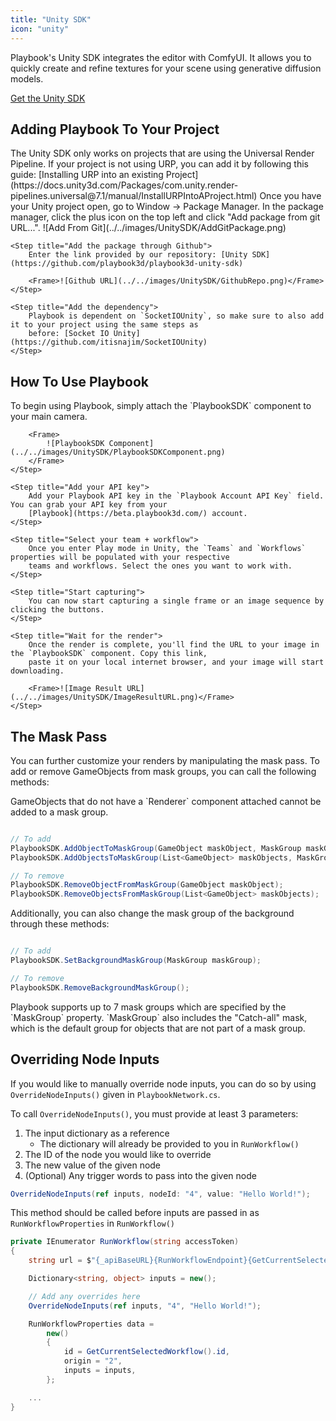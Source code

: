 ```yaml
---
title: "Unity SDK"
icon: "unity"
---
```


Playbook's Unity SDK integrates the editor with ComfyUI. It allows you to quickly create and refine textures for your
scene using generative diffusion models.

[Get the Unity SDK](https://github.com/playbook3d/playbook3d-unity-sdk)

## Adding Playbook To Your Project

<Warning>
  The Unity SDK only works on projects that are using the Universal Render
  Pipeline. If your project is not using URP, you can add it by following this
  guide: [Installing URP into an existing
  Project](https://docs.unity3d.com/Packages/com.unity.render-pipelines.universal@7.1/manual/InstallURPIntoAProject.html)
</Warning>

<Steps>
    <Step title="Open up the Package Manager">
        Once you have your Unity project open, go to Window -> Package Manager. In the package manager, click the plus 
        icon on the top left and click "Add package from git URL...".
        <Frame>![Add From Git](../../images/UnitySDK/AddGitPackage.png)</Frame>
    </Step>

    <Step title="Add the package through Github">
        Enter the link provided by our repository: [Unity SDK](https://github.com/playbook3d/playbook3d-unity-sdk)

        <Frame>![Github URL](../../images/UnitySDK/GithubRepo.png)</Frame>
    </Step>

    <Step title="Add the dependency">
        Playbook is dependent on `SocketIOUnity`, so make sure to also add it to your project using the same steps as
        before: [Socket IO Unity](https://github.com/itisnajim/SocketIOUnity)
    </Step>

</Steps>

## How To Use Playbook

<Steps>
    <Step title="Attach the PlaybookSDK component">
        To begin using Playbook, simply attach the `PlaybookSDK` component to your main camera.

        <Frame>
            ![PlaybookSDK Component](../../images/UnitySDK/PlaybookSDKComponent.png)
        </Frame>
    </Step>

    <Step title="Add your API key">
        Add your Playbook API key in the `Playbook Account API Key` field. You can grab your API key from your
        [Playbook](https://beta.playbook3d.com/) account.
    </Step>

    <Step title="Select your team + workflow">
        Once you enter Play mode in Unity, the `Teams` and `Workflows` properties will be populated with your respective
        teams and workflows. Select the ones you want to work with.
    </Step>

    <Step title="Start capturing">
        You can now start capturing a single frame or an image sequence by clicking the buttons.
    </Step>

    <Step title="Wait for the render">
        Once the render is complete, you'll find the URL to your image in the `PlaybookSDK` component. Copy this link,
        paste it on your local internet browser, and your image will start downloading.

        <Frame>![Image Result URL](../../images/UnitySDK/ImageResultURL.png)</Frame>
    </Step>

</Steps>

## The Mask Pass

You can further customize your renders by manipulating the mask pass.
To add or remove GameObjects from mask groups, you can call the following methods:

<Warning>
  GameObjects that do not have a `Renderer` component attached cannot be added
  to a mask group.
</Warning>

```cs

// To add
PlaybookSDK.AddObjectToMaskGroup(GameObject maskObject, MaskGroup maskGroup);
PlaybookSDK.AddObjectsToMaskGroup(List<GameObject> maskObjects, MaskGroup maskGroup);

// To remove
PlaybookSDK.RemoveObjectFromMaskGroup(GameObject maskObject);
PlaybookSDK.RemoveObjectsFromMaskGroup(List<GameObject> maskObjects);

```

Additionally, you can also change the mask group of the background through these methods:

```cs

// To add
PlaybookSDK.SetBackgroundMaskGroup(MaskGroup maskGroup);

// To remove
PlaybookSDK.RemoveBackgroundMaskGroup();

```

<Note>
  Playbook supports up to 7 mask groups which are specified by the `MaskGroup`
  property. `MaskGroup` also includes the "Catch-all" mask, which is the default
  group for objects that are not part of a mask group.
</Note>

## Overriding Node Inputs

If you would like to manually override node inputs, you can do so by using `OverrideNodeInputs()`
given in `PlaybookNetwork.cs`.

To call `OverrideNodeInputs()`, you must provide at least 3 parameters:

1. The input dictionary as a reference
   - The dictionary will already be provided to you in `RunWorkflow()`
2. The ID of the node you would like to override
3. The new value of the given node
4. (Optional) Any trigger words to pass into the given node

```cs
OverrideNodeInputs(ref inputs, nodeId: "4", value: "Hello World!");
```

This method should be called before inputs are passed in as `RunWorkflowProperties` in `RunWorkflow()`

```cs
private IEnumerator RunWorkflow(string accessToken)
{
    string url = $"{_apiBaseURL}{RunWorkflowEndpoint}{GetCurrentSelectedWorkflow().team_id}";

    Dictionary<string, object> inputs = new();

    // Add any overrides here
    OverrideNodeInputs(ref inputs, "4", "Hello World!");

    RunWorkflowProperties data =
        new()
        {
            id = GetCurrentSelectedWorkflow().id,
            origin = "2",
            inputs = inputs,
        };

    ...
}
```
